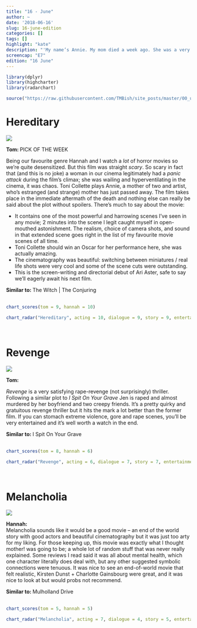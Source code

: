 ```yaml
---
title: "16 - June"
author: ~
date: '2018-06-16'
slug: 16-june-edition
categories: []
tags: []
highlight: "kate"
description: "'My name’s Annie. My mom died a week ago. She was a very private woman and she wasn’t altogether there at the end.' - Annie"
screencap: "E7"
edition: "16 June"
---
```


```r
library(dplyr)
library(highcharter)
library(radarchart)

source("https://raw.githubusercontent.com/TMBish/site_posts/master/00_utilities/film-review-utils.R")
```

# Hereditary

<div class = "review">

<div class = "review-left">

![](/img/films/07/hereditary.png)

<b> Tom: </b> <span class="label upper outline error"> PICK OF THE WEEK </span> <br>

Being our favourite genre Hannah and I watch a *lot* of horror movies so we're quite desensitized. But this film was straight *scary*. So scary in fact that (and this is no joke) a woman in our cinema legitimately had a *panic attack* during the film's climax; she was wailing and hyperventilating in the cinema, it was chaos. Toni Collette plays Annie, a mother of two and artist, who's estranged (and strange) mother has just passed away. The film takes place in the immediate aftermath of the death and nothing else can really be said about the plot without spoilers. There's much to say about the movie:

* It contains one of the most powerful and harrowing scenes I've seen in any movie; 2 minutes into the scene I legit caught myself in open-mouthed astonishment. The realism, choice of camera shots, and sound in that extended scene goes right in the list of my favourite movie scenes of all time.
* Toni Collette should win an Oscar for her performance here, she was actually amazing.
* The cinematography was beautiful: switching between miniatures / real life shots were very cool and some of the scene cuts were outstanding.
* This is the screen-writing and directorial debut of Ari Aster, safe to say we'll eagerly await his next film.

</div>

<div class = "review-right">

<b> Similar to: </b> The Witch | The Conjuring <br> <br>
<div class="ratings">
```r
chart_scores(tom = 9, hannah = 10)
```
</div>

```r
chart_radar("Hereditary", acting = 10, dialogue = 9, story = 9, entertainment = 10, cinematography = 10)
```

</div>

</div>

<br>

# Revenge

<div class = "review">

<div class = "review-left">

![](/img/films/07/revenge.png)

<b> Tom: </b> <br>

*Revenge* is a very satisfying rape-revenge (not surprisingly) thriller. Following a similar plot to *I Spit On Your Grave* Jen is raped and almost murdered by her boyfriend and two creepy friends. It's a pretty quirky and gratuitous revenge thriller but it hits the mark a lot better than the former film. If you can stomach extreme violence, gore and rape scenes, you'll be very entertained and it's well worth a watch in the end.

</div>

<div class = "review-right">

<b> Similar to: </b> I Spit On Your Grave <br> <br>
<div class="ratings">
```r
chart_scores(tom = 8, hannah = 6)
```
</div>

```r
chart_radar("Revenge", acting = 6, dialogue = 7, story = 7, entertainment = 9, cinematography = 7)
```

</div>

</div>

<br>

# Melancholia

<div class = "review">

<div class = "review-left">

![](/img/films/07/melancholia.png)

<b> Hannah: </b> <br>
Melancholia sounds like it would be a good movie – an end of the world story with good actors and beautiful cinematography but it was just too arty for my liking. For those keeping up, this movie was exactly what I thought mother! was going to be; a whole lot of random stuff that was never really explained. Some reviews I read said it was all about mental health, which one character literally does deal with, but any other suggested symbolic connections were tenuous. It was nice to see an end-of-world movie that felt realistic, Kirsten Dunst + Charlotte Gainsbourg were great, and it was nice to look at but would probs not recommend.

</div>

<div class = "review-right">

<b> Similar to: </b> Mulholland Drive <br> <br>
<div class="ratings">
```r
chart_scores(tom = 5, hannah = 5)
```
</div>

```r
chart_radar("Melancholia", acting = 7, dialogue = 4, story = 5, entertainment = 3, cinematography = 8)
```

</div>

</div>

<br>
